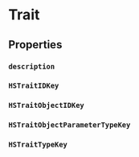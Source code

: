 

# Trait

<Undocumented message="Coming soon!" />


## Properties

### `description`
<Undocumented />

### `HSTraitIDKey`
<Undocumented />

### `HSTraitObjectIDKey`
<Undocumented />

### `HSTraitObjectParameterTypeKey`
<Undocumented />

### `HSTraitTypeKey`
<Undocumented />
